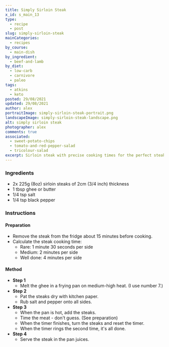 ```yaml
---
title: Simply Sirloin Steak
x_id: s_main_13
type:
  - recipe
  - post
slug: simply-sirloin-steak
mainCategories: 
  - recipes
by_course:
  - main-dish
by_ingredient:
  - beef-and-lamb
by_diet:
  - low-carb
  - carnivore
  - paleo
tags:
  - atkins
  - keto
posted: 29/08/2021
updated: 29/08/2021
author: alex
portraitImage: simply-sirloin-steak-portrait.png
landscapeImage: simply-sirloin-steak-landscape.png
alt: simply sirloin steak
photographer: alex
comments: true
associated: 
  - sweet-potato-chips
  - tomato-and-red-pepper-salad
  - tricolour-salad
excerpt: Sirloin steak with precise cooking times for the perfect steak.
---
```


<Ingredients>

### Ingredients
    
  - 2x 225g (8oz) sirloin steaks of 2cm (3/4 inch) thickness
  - 1 tbsp ghee or butter
  - 1/4 tsp salt
  - 1/4 tsp black pepper

</Ingredients>

<Instructions>

### Instructions

#### Preparation
  - Remove the steak from the fridge about 15 minutes before cooking.
  - Calculate the steak cooking time:
    - Rare: 1 minute 30 seconds per side
    - Medium: 2 minutes per side
    - Well done: 4 minutes per side

#### Method

  - **Step 1**
    - Melt the ghee in a frying pan on medium-high heat. (I use number 7.)
  - **Step 2**
    - Pat the steaks dry with kitchen paper.
    - Rub salt and pepper onto all sides.
  - **Step 3**
    - When the pan is hot, add the steaks.
    - Time the meat - don't guess. (See preparation)
    - When the timer finishes, turn the steaks and reset the timer.
    - When the timer rings the second time, it's all done.
  - **Step 4**
    -  Serve the steak in the pan juices.

</Instructions>



